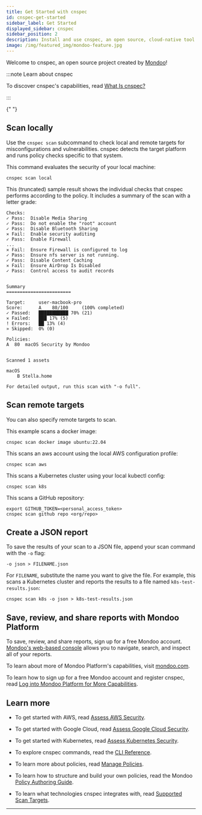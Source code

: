 ```yaml
---
title: Get Started with cnspec
id: cnspec-get-started
sidebar_label: Get Started
displayed_sidebar: cnspec
sidebar_position: 2
description: Install and use cnspec, an open source, cloud-native tool for securing your full stack
image: /img/featured_img/mondoo-feature.jpg
---
```


Welcome to cnspec, an open source project created by [Mondoo](https://mondoo.com)!

:::note Learn about cnspec

To discover cnspec's capabilities, read [What Is cnspec?](/cnspec/cnspec-about)

:::


<Partial />{" "}

## Scan locally

Use the `cnspec scan` subcommand to check local and remote targets for misconfigurations and vulnerabilities. cnspec detects the target platform and runs policy checks specific to that system.

This command evaluates the security of your local machine:

```
cnspec scan local
```

This (truncated) sample result shows the individual checks that cnspec performs according to the policy. It includes a summary of the scan with a letter grade:

```
Checks:
✓ Pass:  Disable Media Sharing
✓ Pass:  Do not enable the "root" account
✓ Pass:  Disable Bluetooth Sharing
✕ Fail:  Enable security auditing
✓ Pass:  Enable Firewall
...
✕ Fail:  Ensure Firewall is configured to log
✓ Pass:  Ensure nfs server is not running.
✓ Pass:  Disable Content Caching
✕ Fail:  Ensure AirDrop Is Disabled
✓ Pass:  Control access to audit records


Summary
========================

Target:     user-macbook-pro
Score:      A    80/100     (100% completed)
✓ Passed:   ███████████ 70% (21)
✕ Failed:   ███ 17% (5)
! Errors:   ██ 13% (4)
» Skipped:  0% (0)

Policies:
A  80  macOS Security by Mondoo


Scanned 1 assets

macOS
    B Stella.home

For detailed output, run this scan with "-o full".
```

## Scan remote targets

You can also specify remote targets to scan.

This example scans a docker image:

```
cnspec scan docker image ubuntu:22.04
```

This scans an aws account using the local AWS configuration profile:

```
cnspec scan aws
```

This scans a Kubernetes cluster using your local kubectl config:

```
cnspec scan k8s
```

This scans a GitHub repository:

```
export GITHUB_TOKEN=<personal_access_token>
cnspec scan github repo <org/repo>
```

## Create a JSON report

To save the results of your scan to a JSON file, append your scan command with the `-o` flag:

```
-o json > FILENAME.json
```

For `FILENAME`, substitute the name you want to give the file. For example, this scans a Kubernetes cluster and reports the results to a file named `k8s-test-results.json`:

```
cnspec scan k8s -o json > k8s-test-results.json
```

## Save, review, and share reports with Mondoo Platform

To save, review, and share reports, sign up for a free Mondoo account. [Mondoo's web-based console](https://console.mondoo.com/) allows you to navigate, search, and inspect all of your reports.

To learn about more of Mondoo Platform's capabilities, visit [mondoo.com](https://mondoo.com).

To learn how to sign up for a free Mondoo account and register cnspec, read [Log into Mondoo Platform for More Capabilities](/cnspec/cnspec-platform/).

## Learn more

- To get started with AWS, read [Assess AWS Security](/cnspec/cloud/aws).

- To get started with Google Cloud, read [Assess Google Cloud Security](/cnspec/cloud/gcp/).

- To get started with Kubernetes, read [Assess Kubernetes Security](/cnspec/cloud/k8s/).

- To explore cnspec commands, read the [CLI Reference](/cnspec/cli/cnspec).

- To learn more about policies, read [Manage Policies](/cnspec/cnspec-policies).

- To learn how to structure and build your own policies, read the Mondoo [Policy Authoring Guide](/cnspec/cnspec-policies/write/).

- To learn what technologies cnspec integrates with, read [Supported Scan Targets](/cnspec/cnspec-supported).

---

